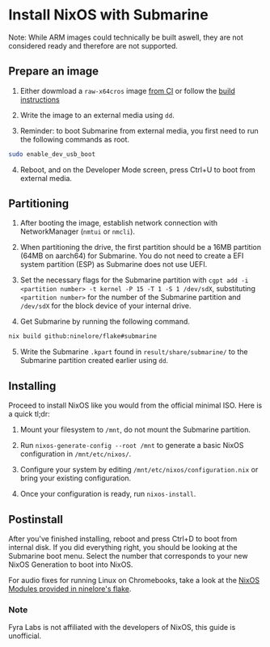 # Install NixOS with Submarine

Note: While ARM images could technically be built aswell, they are not considered ready and therefore are not supported.

## Prepare an image

1. Either dowmload a `raw-x64cros` image [from CI](https://github.com/ninelore/flake/actions/workflows/images.yml) or follow the [build instructions](https://github.com/ninelore/flake/blob/main/README.md#build-instructions)

2. Write the image to an external media using `dd`.

3. Reminder: to boot Submarine from external media, you first need to run the following commands as root.

```bash
sudo enable_dev_usb_boot
```

4. Reboot, and on the Developer Mode screen, press Ctrl+U to boot from external media.

## Partitioning

1. After booting the image, establish network connection with NetworkManager (`nmtui` or `nmcli`).

2. When partitioning the drive, the first partition should be a 16MB partition (64MB on aarch64) for Submarine. You do not need to create a EFI system partition (ESP) as Submarine does not use UEFI.

3. Set the necessary flags for the Submarine partition with `cgpt add -i <partition number> -t kernel -P 15 -T 1 -S 1 /dev/sdX`, substituting `<partition number>` for the number of the Submarine partition and `/dev/sdX` for the block device of your internal drive.

4. Get Submarine by running the following command.

```bash
nix build github:ninelore/flake#submarine
```

5. Write the Submarine `.kpart` found in `result/share/submarine/` to the Submarine partition created earlier using `dd`.

## Installing

Proceed to install NixOS like you would from the official minimal ISO. Here is a quick tl;dr:

1. Mount your filesystem to `/mnt`, do not mount the Submarine partition.

2. Run `nixos-generate-config --root /mnt` to generate a basic NixOS configuration in `/mnt/etc/nixos/`.

3. Configure your system by editing `/mnt/etc/nixos/configuration.nix` or bring your existing configuration.

4. Once your configuration is ready, run `nixos-install`.

## Postinstall

After you've finished installing, reboot and press Ctrl+D to boot from internal disk. If you did everything right, you should be looking at the Submarine boot menu. Select the number that corresponds to your new NixOS Generation to boot into NixOS.

For audio fixes for running Linux on Chromebooks, take a look at the [NixOS Modules provided in ninelore's flake](https://github.com/ninelore/flake).

### Note

Fyra Labs is not affiliated with the developers of NixOS, this guide is unofficial.
